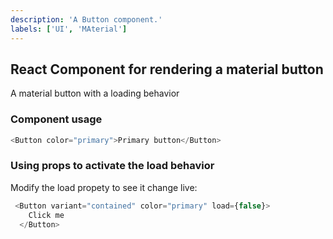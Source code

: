 ```yaml
---
description: 'A Button component.'
labels: ['UI', 'MAterial']
---
```



## React Component for rendering a material button

A material button with a loading behavior

### Component usage
```js
<Button color="primary">Primary button</Button>
```

### Using props to activate the load behavior

Modify the load propety to see it change live:
```js live
 <Button variant="contained" color="primary" load={false}>
    Click me
  </Button>
```
